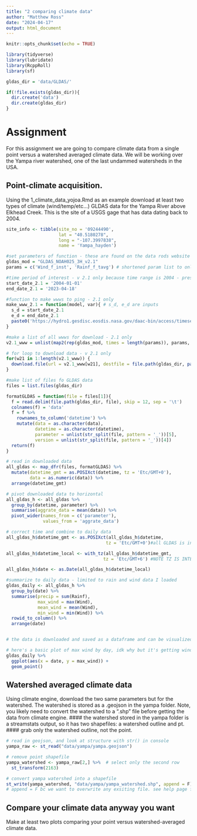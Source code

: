 ```yaml
---
title: "2 comparing climate data"
author: "Matthew Ross"
date: "2024-04-17"
output: html_document
---
```


```r
knitr::opts_chunk$set(echo = TRUE)

library(tidyverse)
library(lubridate)
library(RcppRoll)
library(sf)

gldas_dir = 'data/GLDAS/'

if(!file.exists(gldas_dir)){
  dir.create('data')
  dir.create(gldas_dir)
}
```


# Assignment


For this assignment we are going to compare climate data from a single point 
versus a watershed averaged climate data. We will be working over the Yampa river
watershed, one of the last undammed watersheds in the USA. 

## Point-climate acquisition. 

Using the 1_climate_data_yojoa.Rmd as an example download at least two types of climate (wind/temp/etc...) GLDAS data for the
Yampa River above Elkhead Creek. This is the site of a USGS gage that has data
dating back to 2004. 

```r
site_info <- tibble(site_no = '09244490',
                    lat = "40.5180278",
                    long = "-107.3997838",
                    name = 'Yampa_hayden')

#set parameters of function - these are found on the data rods website linked above
gldas_mod = "GLDAS_NOAH025_3H_v2.1"
params = c('Wind_f_inst', 'Rainf_f_tavg') # shortened param list to only two

#time period of interest - v 2.1 only because time range is 2004 - present
start_date_2.1 = '2004-01-01'
end_date_2.1 = '2023-04-18'

#function to make wwws to ping - 2.1 only
make_www_2.1 = function(model, var){ # s_d, e_d are inputs
  s_d = start_date_2.1
  e_d = end_date_2.1
  paste0('https://hydro1.gesdisc.eosdis.nasa.gov/daac-bin/access/timeseries.cgi?variable=GLDAS2:', model, ':', var, '&startDate=', s_d, 'T00:00&endDate=', e_d, 'T21:00&location=GEOM:POINT(', site_info$long, ',%20', site_info$lat, ')&type=asc2')
}

#make a list of all wwws for download - 2.1 only
v2.1_www = unlist(map2(rep(gldas_mod, times = length(params)), params, make_www_2.1))

# for loop to download data - v 2.1 only
for(w21 in 1:length(v2.1_www)) {
  download.file(url = v2.1_www[w21], destfile = file.path(gldas_dir, paste0(rep(gldas_mod, length(params))[w21], '_', params[w21], '.csv')))
}

#make list of files fo GLDAS data
files = list.files(gldas_dir)

formatGLDAS = function(file = files[1]){
  f = read.delim(file.path(gldas_dir, file), skip = 12, sep = '\t')
  colnames(f) = 'data'
  f = f %>%
    rownames_to_column('datetime') %>% 
    mutate(data = as.character(data),
           datetime = as.character(datetime),
           parameter = unlist(str_split(file, pattern = '_'))[5],
           version = unlist(str_split(file, pattern = '_'))[4])
  return(f)
}

# read in downloaded data
all_gldas <- map_dfr(files, formatGLDAS) %>% 
  mutate(datetime_gmt = as.POSIXct(datetime, tz = 'Etc/GMT+0'),
         data = as.numeric(data)) %>%
  arrange(datetime_gmt)

# pivot downloaded data to horizontal
all_gldas_h <- all_gldas %>% 
  group_by(datetime, parameter) %>% 
  summarise(aggrate_data = mean(data)) %>% 
  pivot_wider(names_from = c('parameter'),
              values_from = 'aggrate_data')

# correct time and combine to daily data
all_gldas_h$datetime_gmt <- as.POSIXct(all_gldas_h$datetime, 
                                      tz = 'Etc/GMT+0')#all GLDAS is in GMT

all_gldas_h$datetime_local <- with_tz(all_gldas_h$datetime_gmt,
                                     tz = 'Etc/GMT+6') #NOTE TZ IS INTENTIONALLY INVERTED

all_gldas_h$date <- as.Date(all_gldas_h$datetime_local)

#summarize to daily data - limited to rain and wind data I loaded
gldas_daily <- all_gldas_h %>% 
  group_by(date) %>% 
  summarise(precip = sum(Rainf),
            max_wind = max(Wind),
            mean_wind = mean(Wind),
            min_wind = min(Wind)) %>% 
  rowid_to_column() %>%
  arrange(date)


# the data is downloaded and saved as a dataframe and can be visualized as needed.

# here's a basic plot of max wind by day, idk why but it's getting windier
gldas_daily %>% 
  ggplot(aes(x = date, y = max_wind)) +
  geom_point()

```



## Watershed averaged climate data

Using climate engine, download the two same parameters but for the watershed.
The watershed is stored as a .geojson in the yampa folder. Note, you likely need
to convert the watershed to a ".shp" file before getting the data from climate 
engine. 
#### the watershed stored in the yampa folder is a streamstats output, so it has two shapefiles: a watershed outline and pt. 
#### grab only the watershed outline, not the point.

```r
# read in geojson, and look at structure with str() in console
yampa_raw <- st_read("data/yampa/yampa.geojson")

# remove point shapefile
yampa_watershed <- yampa_raw[2,] %>%  # select only the second row
  st_transform(2163)

# convert yampa watershed into a shapefile
st_write(yampa_watershed, "data/yampa/yampa_watershed.shp", append = F)
# append = F bc we want to overwrite any exsiting file. see help page for more info


```


## Compare your climate data anyway you want

Make at least two plots comparing your point versus watershed-averaged climate data. 



